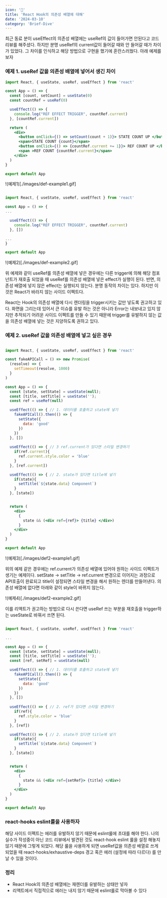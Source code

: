```yaml
---
icon: '🧬'
title: 'React Hook의 의존성 배열에 대해'
date: '2024-03-10'
category: 'Brief-Dive'
---
```


최근 동료 분이 useEffect의 의존성 배열에는 useRef의 값이 들어가면 안된다고 코드 리뷰를 해주셨다. 하지만 분명 useRef의 current값이 들어갈 때와 안 들어갈 때가 차이가 있었다. 그 차이를 인식하고 해당 방법으로 구현을 했기에 혼란스러웠다. 아래 예제를 보자

### 예제 1. useRef 값을 의존성 배열에 넣어서 생긴 차이

```jsx
import React, { useState, useRef, useEffect } from 'react'

const App = () => {
  const [count, setCount] = useState(0)
  const countRef = useRef(0)

  useEffect(() => {
    console.log("REF EFFECT TRIGGER", countRef.current)
  }, [countRef.current])

  return (
    <div>
      <button onClick={() => setCount(count + 1)}> STATE COUNT UP </button>
      <span>STATE COUNT {count}</span> 
      <button onClick={() => {countRef.current += 1}}> REF COUNT UP </button>
      <span >REF COUNT {countRef.current}</span> 
    </div>
  )
}

export default App

```
!(예제1)[./images/def-example1.gif]

```jsx

import React, { useState, useRef, useEffect } from 'react'

const App = () => {
...

  useEffect(() => {
    console.log("REF EFFECT TRIGGER", countRef.current)
  }, [])

...
}

export default App


```
!(예제2)[./images/def-example2.gif]


위 예제와 같이 useRef를 의존성 배열에 넣은 경우에는 다른 trigger에 의해 해당 컴포넌트가 재호출 되었을 때 useRef를 의존성 배열에 넣은 effect가 실행이 된다. 반면, 의존성 배열에 넣지 않은 effect는 실행되지 않는다. 분명 동작의 차이는 있다. 하지만 이것은 React가 바라지 않는 사이드 이펙트다. 

React는 Hook의 의존성 배열에 다시 렌더링을 trigger시키는 값만 넣도록 권고하고 있다. 화면을 그리는데 있어서 큰 이슈를 유발 하는 것은 아니라 Error는 내보내고 있지 않지만 추적되기 어려운 사이드 이펙트를 만들 수 있기 때문에 trigger를 유발하지 않는 값을 의존성 배열에 넣는 것은 지양하도록 권하고 있다.

### 예제 2. useRef 값을 의존성 배열에 넣고 싶은 경우

```jsx

import React, { useState, useRef, useEffect } from 'react'

const fakeAPICall = () => new Promise(
  (resolve) => {
    setTimeout(resolve, 1000)
  }
)

const App = () => {
  const [state, setState] = useState(null);
  const [title, setTitle] = useState('');
  const ref = useRef(null)

  useEffect(() => { // 1. 데이터를 호출하고 state에 넣기
    fakeAPICall().then(() => {
      setState({
        data: 'good'
      })
    }) 
  }, [])
  
  useEffect(() => { // 3 ref.current가 있다면 스타일 변경하기
    if(ref.current){
      ref.current.style.color = 'blue'
    }
  }, [ref.current])

  useEffect(() => { // 2. state가 있다면 title에 넣기
    if(state){
      setTitle(`${state.data} Component`)
    } 
  }, [state])


  return (
    <div>
      {
        state && (<div ref={ref}> {title} </div>)
      }
    </div>
  )
}

export default App

```
!(예제3)[./images/def2-example1.gif]


위의 예제 같은 경우에는 ref.current가 의존성 배열에 있어야 원하는 사이드 이펙트가 생기는 예제이다. setState -> setTitle -> ref.current 변경으로 이어지는 과정으로 API호출이 완료되고 title이 설정되면 스타일 변경을 해서 원하는 렌더를 만들어낸다. 의존성 배열에 없다면 아래와 같이 style이 바뀌지 않는다.

!(예제4)[./images/def2-example2.gif]

이를 리액트가 권고하는 방법으로 다시 쓴다면 useRef 쓰는 부분을 재호출을 trigger하는 useState로 바꿔서 쓰면 된다.

```jsx

import React, { useState, useRef, useEffect } from 'react'

...

const App = () => {
  const [state, setState] = useState(null);
  const [title, setTitle] = useState('');
  const [ref, setRef] = useState(null)

  useEffect(() => { // 1. 데이터를 호출하고 state에 넣기
    fakeAPICall().then(() => {
      setState({
        data: 'good'
      })
    }) 
  }, [])
  
  useEffect(() => { // 2. ref가 있다면 스타일 변경하기
    if(ref){
      ref.style.color = 'blue'
    }
  }, [ref])

  useEffect(() => { // 2. state가 있다면 title에 넣기
    if(state){
      setTitle(`${state.data} Component`)
    } 
  }, [state])


  return (
    <div>
      {
        state && (<div ref={setRef}> {title} </div>)
      }
    </div>
  )
}

export default App

```

### react-hooks eslint룰을 사용하자
해당 사이드 이펙트는 에러를 유발하지 않기 때문에 eslint룰에 초대를 해야 한다. 나의 실수가 작성중이 아닌 코드 리뷰에서 발견된 것도 react-hook eslint 룰을 설정 해놓지 않기 때문에 그렇게 되었다. 해당 룰을 사용하게 되면 useRef값을 의존성 배열로 쓰게 되었을 때 react-hooks/exhaustive-deps 경고 혹은 에러 (설정에 따라 다르다) 를 만날 수 있을 것이다.

### 정리
- React Hook의 의존성 배열에는 재렌더를 유발하는 상태만 넣자
- 리액트에서 직접적으로 에러는 내지 않기 때문에 eslint룰로 막아볼 수 있다
